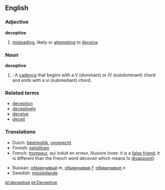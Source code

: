 ==English==

===Adjective===
'''deceptive'''
# [[misleading]], likely or [[attempting]] to [[deceive]]

===Noun===
'''deceptive'''

# {{rfv-sense}} {{music}}: A [[cadence]] that begins with a V (dominant) or IV (subdominant) chord and ends with a vi (submediant) chord.

===Related terms===
*[[deception]]
*[[deceptively]]
*[[deceive]]
*[[deceit]]

===Translations===
{{top}}
*Dutch: [[bedrieglijk]], [[onoprecht]]
*Finnish: [[petollinen]]
*French: [[trompeur]], qui induit en erreur, illusoire (''note'': it is a [[false friend]], it is different than the French word ''décevoir'' which means to [[disappoint]])
{{mid}}
*Russian: [[обманчивый]] ''m'', [[обманчивая]] ''f'', [[обманчивое]] ''n''
*Swedish: [[missledande]]
{{bottom}}

[[pl:deceptive]]
[[pt:Deceptive]]